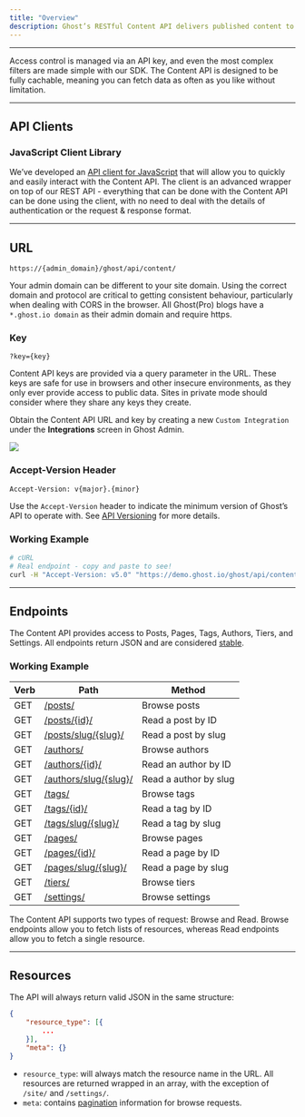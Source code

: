 ```yaml
---
title: "Overview"
description: Ghost’s RESTful Content API delivers published content to the world and can be accessed in a read-only manner by any client to render in a website, app, or other embedded media.
---
```


***

Access control is managed via an API key, and even the most complex filters are made simple with our SDK. The Content API is designed to be fully cachable, meaning you can fetch data as often as you like without limitation.

***

## API Clients

### JavaScript Client Library

We’ve developed an [API client for JavaScript](/docs/content-api/javascript/) that will allow you to quickly and easily interact with the Content API. The client is an advanced wrapper on top of our REST API - everything that can be done with the Content API can be done using the client, with no need to deal with the details of authentication or the request & response format.

***

## URL

`https://{admin_domain}/ghost/api/content/`

Your admin domain can be different to your site domain. Using the correct domain and protocol are critical to getting consistent behaviour, particularly when dealing with CORS in the browser. All Ghost(Pro) blogs have a `*.ghost.io domain` as their admin domain and require https.

### Key

`?key={key}`

Content API keys are provided via a query parameter in the URL. These keys are safe for use in browsers and other insecure environments, as they only ever provide access to public data. Sites in private mode should consider where they share any keys they create.

Obtain the Content API URL and key by creating a new `Custom Integration` under the **Integrations** screen in Ghost Admin.

<Frame>
  <img src="/images/d3673af2-apikey_huc23d3a1fbe859434094a9db94f574d9a_265920_2920x0_resize_q100_h2_box_3.webp" />
</Frame>

### Accept-Version Header

`Accept-Version: v{major}.{minor}`

Use the `Accept-Version` header to indicate the minimum version of Ghost’s API to operate with. See [API Versioning](/docs/faq/api-versioning/) for more details.

### Working Example

```bash
# cURL
# Real endpoint - copy and paste to see!
curl -H "Accept-Version: v5.0" "https://demo.ghost.io/ghost/api/content/posts/?key=22444f78447824223cefc48062"
```

***

## Endpoints

The Content API provides access to Posts, Pages, Tags, Authors, Tiers, and Settings. All endpoints return JSON and are considered [stable](/docs/faq/api-versioning/).

### Working Example

| Verb | Path                               | Method                |
| ---- | ---------------------------------- | --------------------- |
| GET  | [/posts/](/docs/content-api/posts)                  | Browse posts          |
| GET  | [/posts/\{id}/](/docs/content-api/posts)            | Read a post by ID     |
| GET  | [/posts/slug/\{slug}/](/docs/content-api/posts)     | Read a post by slug   |
| GET  | [/authors/](/docs/content-api/authors)              | Browse authors        |
| GET  | [/authors/\{id}/](/docs/content-api/authors)        | Read an author by ID  |
| GET  | [/authors/slug/\{slug}/](/docs/content-api/authors) | Read a author by slug |
| GET  | [/tags/](/docs/content-api/tags)                    | Browse tags           |
| GET  | [/tags/\{id}/](/docs/content-api/tags)              | Read a tag by ID      |
| GET  | [/tags/slug/\{slug}/](/docs/content-api/tags)       | Read a tag by slug    |
| GET  | [/pages/](/docs/content-api/pages)                  | Browse pages          |
| GET  | [/pages/\{id}/](/docs/content-api/pages)            | Read a page by ID     |
| GET  | [/pages/slug/\{slug}/](/docs/content-api/pages)     | Read a page by slug   |
| GET  | [/tiers/](/docs/content-api/tiers)                  | Browse tiers          |
| GET  | [/settings/](/docs/content-api/settings)            | Browse settings       |

The Content API supports two types of request: Browse and Read. Browse endpoints allow you to fetch lists of resources, whereas Read endpoints allow you to fetch a single resource.

***

## Resources

The API will always return valid JSON in the same structure:

```json
{
    "resource_type": [{
        ...
    }],
    "meta": {}
}
```

* `resource_type`: will always match the resource name in the URL. All resources are returned wrapped in an array, with the exception of `/site/` and `/settings/`.
* `meta`: contains [pagination](/docs/content-api/pagination) information for browse requests.


